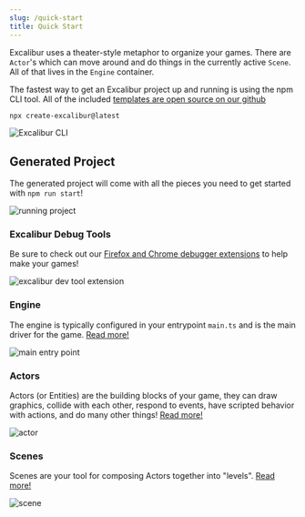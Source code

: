 ```yaml
---
slug: /quick-start
title: Quick Start
---
```


Excalibur uses a theater-style metaphor to organize your games. There are `Actor`'s which can move around and do things in the currently active `Scene`. All of that lives in the `Engine` container.

The fastest way to get an Excalibur project up and running is using the npm CLI tool. All of the included [templates are open source on our github](https://github.com/excaliburjs/?q=template-&type=all&language=&sort=#org-profile-repositories)

```sh
npx create-excalibur@latest
```

![Excalibur CLI](./00-quick-start/ex-cli-small.gif)

## Generated Project

The generated project will come with all the pieces you need to get started with `npm run start`!

![running project](./00-quick-start/npm-start-small.gif)

### Excalibur Debug Tools

Be sure to check out our [Firefox and Chrome debugger extensions](/docs/debugging) to help make your games!

![excalibur dev tool extension](./02-fundamentals/extension.gif)


### Engine

The engine is typically configured in your entrypoint `main.ts` and is the main driver for the game. [Read more!](/docs/engine)

![main entry point](./00-quick-start/main-engine.png)

### Actors

Actors (or Entities) are the building blocks of your game, they can draw graphics, collide with each other, respond to events, have scripted behavior with actions, and do many other things! [Read more!](/docs/actors)

![actor](./00-quick-start/actor.png)

### Scenes

Scenes are your tool for composing Actors together into "levels". [Read more!](/docs/scenes)

![scene](./00-quick-start/scenes.png)